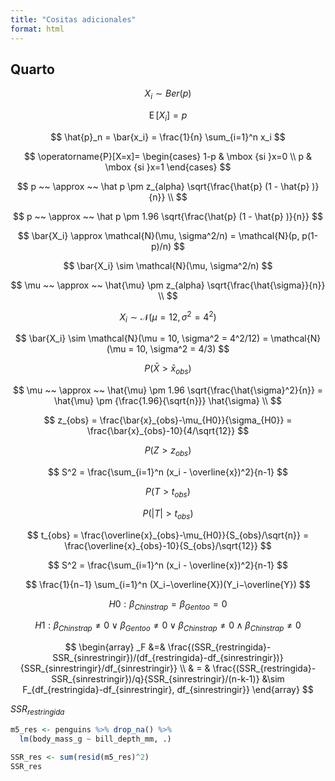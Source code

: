 ```yaml
---
title: "Cositas adicionales"
format: html
---
```


## Quarto

$$
X_i \sim Ber(p)
$$

$$
\operatorname{E}\left[X_i\right]=p
$$

$$
\hat{p}_n = \bar{x_i} = \frac{1}{n} \sum_{i=1}^n x_i
$$

$$
\operatorname{P}[X=x]= 
\begin{cases} 1-p & \mbox {si }x=0 \\
    p & \mbox {si }x=1
\end{cases}
$$

$$
p ~~ \approx ~~ \hat p \pm z_{alpha}  \sqrt{\frac{\hat{p} (1 - \hat{p} )}{n}} \\
$$

$$
p ~~ \approx ~~ \hat p \pm 1.96  \sqrt{\frac{\hat{p} (1 - \hat{p} )}{n}}
$$

$$
 \bar{X_i} \approx \mathcal{N}(\mu, \sigma^2/n) = \mathcal{N}(p, p(1-p)/n)
$$

$$
 \bar{X_i} \sim \mathcal{N}(\mu, \sigma^2/n)
$$

$$
\mu  ~~ \approx ~~ \hat{\mu} \pm z_{alpha}  \sqrt{\frac{\hat{\sigma}}{n}} \\
$$

$$
 X_i \sim \mathcal{N}(\mu = 12, \sigma^2 = 4^2)
$$

$$
\bar{X_i} \sim \mathcal{N}(\mu = 10, \sigma^2 = 4^2/12) = \mathcal{N}(\mu = 10, \sigma^2 = 4/3)
$$

$$
P(\bar{X}>\bar{x}_{obs})
$$

$$
\mu  ~~ \approx ~~ \hat{\mu} \pm 1.96  \sqrt{\frac{\hat{\sigma}^2}{n}} =  \hat{\mu} \pm {\frac{1.96}{\sqrt{n}}} \hat{\sigma} \\
$$

$$
z_{obs} = \frac{\bar{x}_{obs}-\mu_{H0}}{\sigma_{H0}} = \frac{\bar{x}_{obs}-10}{4/\sqrt{12}}
$$

$$
P(Z>z_{obs})
$$

$$
S^2 = \frac{\sum_{i=1}^n (x_i - \overline{x})^2}{n-1}
$$

$$
P(T>t_{obs})
$$

$$
P(|T|>t_{obs})
$$

$$
t_{obs} = \frac{\overline{x}_{obs}-\mu_{H0}}{S_{obs}/\sqrt{n}} = \frac{\overline{x}_{obs}-10}{S_{obs}/\sqrt{12}}
$$

$$
S^2 = \frac{\sum_{i=1}^n (x_i - \overline{x})^2}{n-1}
$$

$$
\frac{1}{n−1} \sum_{i=1}^n (X_i−\overline{X})(Y_i−\overline{Y})
$$

$$
H0: \beta_{Chinstrap} = \beta_{Gentoo} = 0
$$

$$
H1: \beta_{Chinstrap} \neq 0 \lor \beta_{Gentoo} \neq 0 \lor \beta_{Chinstrap} \neq 0 \land \beta_{Chinstrap} \neq 0
$$

$$
\begin{array}
_F &=& \frac{(SSR_{restringida}-SSR_{sinrestringir})/(df_{restringida}-df_{sinrestringir})}{SSR_{sinrestringir}/df_{sinrestringir}} \\
& = & \frac{(SSR_{restringida}-SSR_{sinrestringir})/q}{SSR_{sinrestringir}/(n-k-1)} &\sim F_{df_{restringida}-df_{sinrestringir}, df_{sinrestringir}}
\end{array}
$$

$SSR_{restringida}$
```r
m5_res <- penguins %>% drop_na() %>%
  lm(body_mass_g ~ bill_depth_mm, .) 

SSR_res <- sum(resid(m5_res)^2)
SSR_res
```

